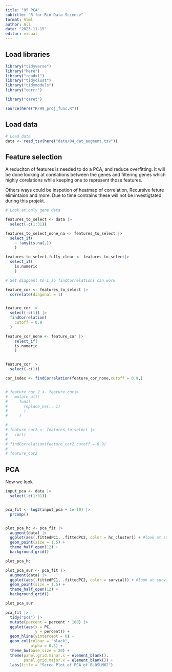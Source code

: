 ---
title: "05 PCA"
subtitle: "R for Bio Data Science"
format: html
author: All
date: "2023-11-15"
editor: visual
---

## Load libraries

```{r}
library("tidyverse")
library("here")
library("readxl")
library("tidyclust")
library("tidymodels")
library("corrr")

library("caret")

source(here("R/99_proj_func.R"))

```

## Load data

```{r}
# Load data
data <- read_tsv(here("data/04_dat_augment.tsv"))
```

## Feature selection

A reduciton of features is needed to do a PCA, and reduce overfitting. It will be done looking at corelations between the genes and filtering genes which highly corelations while keeping one to represent those features.

Others ways could be inspetion of heatmap of correlation, Recursive feture elimintaion and more. Due to time contrains these will not be investigtated during this projekt.

```{r}
# Look at only gene data

features_to_select <- data |>
  select(-c(1:31))

features_to_select_none_na <- features_to_select |> 
  select_if(
    ~ !any(is.na(.))
    ) 

features_to_select_fully_clear <- features_to_select|>
  select_if(
    is.numeric
    )

# Set diagoanl to 1 so findCorrelations can work

feature_cor <- features_to_select |>
  correlate(diagonal = 1)


feature_cor |>
  select(-c(1)) |>
  findCorrelation(
    cutoff = 0.9
  )

feature_cor_none <- feature_cor |>
    select_if(
    is.numeric
    )


feature_cor |>
  select(-c(1))

cor_index <- findCorrelation(feature_cor_none,cutoff = 0.9,)


# feature_cor_2 <- feature_cor|>
#   mutate_all(
#     funs(
#       replace_na(., 1)
#       )
#     )

# 
# feature_cor2 <- features_to_select |>
#   cor()
# 
# findCorrelation(feature_cor2,cutoff = 0.9)
# 
# feature_cor2

```

## PCA

Now we look

```{r}

input_pca <- data |>
  select(-c(1:31))


pca_fit <- log2(input_pca + 1e-10) |>
  prcomp()


plot_pca_hc <- pca_fit |>
  augment(data) |> 
  ggplot(aes(.fittedPC1, .fittedPC2, color = hc_cluster)) + #look at survial or hc_cluster
  geom_point(size = 1.5) +
  theme_half_open(12) +
  background_grid()

plot_pca_hc

plot_pca_sur <- pca_fit |>
  augment(data) |> 
  ggplot(aes(.fittedPC1, .fittedPC2, color = survial)) + #look at survial or hc_cluster
  geom_point(size = 1.5) +
  theme_half_open(12) +
  background_grid()

plot_pca_sur


```

```{r}
pca_fit |>
  tidy("pcs") |> 
  mutate(percent = percent * 100) |> 
  ggplot(aes(x = PC,
             y = percent)) +
  geom_hline(yintercept = 0) +
  geom_col(colour = "black",
           alpha = 0.5) +
  theme_bw(base_size = 20) +
  theme(panel.grid.minor.x = element_blank(),
        panel.grid.major.x = element_blank()) +
  labs(title = "Scree Plot of PCA of BLOSUM62")
```
